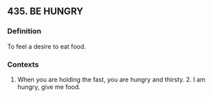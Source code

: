 ## 435. BE HUNGRY
### Definition
To feel a desire to eat food.

### Contexts
1. When you are holding the fast, you are hungry and thirsty. 2. I am hungry, give me food.

